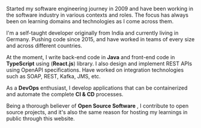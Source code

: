 Started my software engineering journey in 2009 and have been working in the software industry in various contexts and roles.
The focus has always been on learning domains and technologies as I come across them.

I'm a self-taught developer originally from India and currently living in Germany. Pushing code since 2015,
and have worked in teams of every size and across different countries.

At the moment, I write back-end code in **Java** and front-end code in **TypeScript** using (**React.js**) library.
I also design and implement REST APIs using OpenAPI specifications. Have worked on integration technologies
such as SOAP, REST, Kafka, JMS, etc.

As a **DevOps** enthusiast, I develop applications that can be containerized and
automate the complete **CI & CD** processes.

Being a thorough believer of **Open Source Software** , I contribute to open source projects,
and it's also the same reason for hosting my learnings in public through this website.
